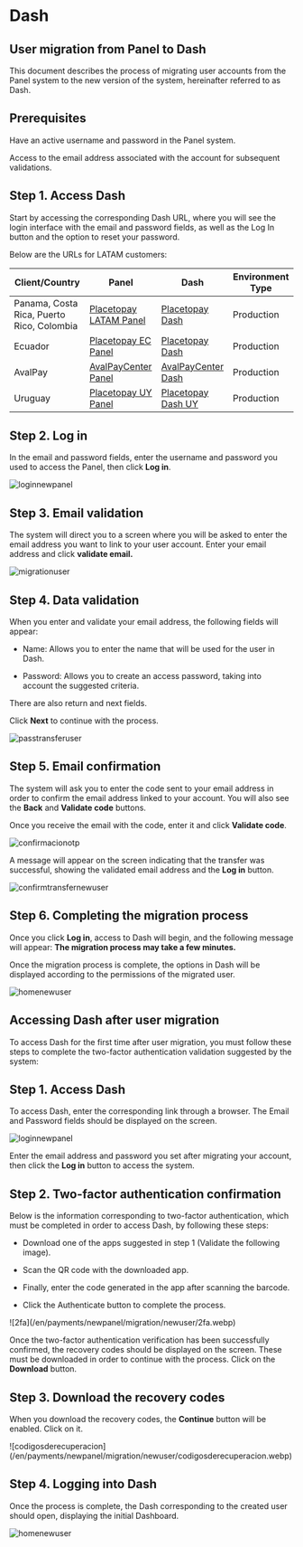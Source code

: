 

# Dash

## User migration from Panel to Dash

This document describes the process of migrating user accounts from the Panel system to the new version of the system, hereinafter referred to as Dash.

## Prerequisites

<Note type="error"> Have an active username and password in the Panel system.</Note>

<Note type="error"> Access to the email address associated with the account for subsequent validations.</Note>

## Step 1. Access Dash

Start by accessing the corresponding Dash URL, where you will see the login interface with the email and password fields, as well as the Log In button and the option to reset your password.

Below are the URLs for LATAM customers:

| Client/Country  | Panel                         | Dash                                                      | Environment Type |
|-----------------|-----------------------------------|----------------------------------------------------------------|------------------|
| Panama, Costa Rica, Puerto Rico, Colombia | [Placetopay LATAM Panel](https://panel.placetopay.com/)     | [Placetopay Dash](https://dash.placetopay.com/login)          | Production       |
| Ecuador          | [Placetopay EC Panel](https://panel.placetopay.ec/)    | [Placetopay Dash](https://dash.placetopay.ec/login)           | Production       |
| AvalPay          | [AvalPayCenter Panel](https://admin.test.avalpaycenter.com/) | [AvalPayCenter Dash](https://dash.avalpaycenter.com/login) | Production             |
| Uruguay          | [Placetopay UY Panel](https://panel.placetopay.uy/)    | [Placetopay Dash UY](https://dash.placetopay.uy/login)        | Production       |

## Step 2. Log in

In the email and password fields, enter the username and password you used to access the Panel, then click **Log in**.

![loginnewpanel](/en/payments/newpanel/migration/newuser/loginhomeen.webp)

## Step 3. Email validation

The system will direct you to a screen where you will be asked to enter the email address you want to link to your user account. Enter your email address and click **validate email.**

![migrationuser](/en/payments/newpanel/migration/newuser/validateemailen.webp)

## Step 4. Data validation

When you enter and validate your email address, the following fields will appear:

- Name: Allows you to enter the name that will be used for the user in Dash.

- Password: Allows you to create an access password, taking into account the suggested criteria.

There are also return and next fields.

Click **Next** to continue with the process.

![passtransferuser](/en/payments/newpanel/migration/newuser/confirmvalidationen.webp)

## Step 5. Email confirmation

The system will ask you to enter the code sent to your email address in order to confirm the email address linked to your account. You will also see the **Back** and **Validate code** buttons.

Once you receive the email with the code, enter it and click **Validate code**.

![confirmacionotp](/en/payments/newpanel/migration/newuser/codeotpen.webp)

A message will appear on the screen indicating that the transfer was successful, showing the validated email address and the **Log in** button.

![confirmtransfernewuser](/en/payments/newpanel/migration/newuser/confirmtransfernewuser.webp)

## Step 6. Completing the migration process

Once you click **Log in**, access to Dash will begin, and the following message will appear: **The migration process may take a few minutes.**

Once the migration process is complete, the options in Dash will be displayed according to the permissions of the migrated user.

![homenewuser](/en/payments/newpanel/migration/newuser/dashen.webp)

## Accessing Dash after user migration

To access Dash for the first time after user migration, you must follow these steps to complete the two-factor authentication validation suggested by the system:

## Step 1. Access Dash

To access Dash, enter the corresponding link through a browser. The Email and Password fields should be displayed on the screen.

![loginnewpanel](/en/payments/newpanel/migration/newuser/loginhomeen.webp)

Enter the email address and password you set after migrating your account, then click the **Log in** button to access the system.

## Step 2. Two-factor authentication confirmation

Below is the information corresponding to two-factor authentication, which must be completed in order to access Dash, by following these steps:

- Download one of the apps suggested in step 1 (Validate the following image).

- Scan the QR code with the downloaded app.

- Finally, enter the code generated in the app after scanning the barcode.

- Click the Authenticate button to complete the process.

<CenteredContainer>
![2fa](/en/payments/newpanel/migration/newuser/2fa.webp)
</CenteredContainer>

Once the two-factor authentication verification has been successfully confirmed, the recovery codes should be displayed on the screen. These must be downloaded in order to continue with the process. Click on the **Download** button.

## Step 3. Download the recovery codes

When you download the recovery codes, the **Continue** button will be enabled. Click on it.

<CenteredContainer>
![codigosderecuperacion](/en/payments/newpanel/migration/newuser/codigosderecuperacion.webp)
</CenteredContainer>

## Step 4. Logging into Dash

Once the process is complete, the Dash corresponding to the created user should open, displaying the initial Dashboard.

![homenewuser](/en/payments/newpanel/migration/newuser/dashen.webp)
